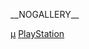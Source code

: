 {{Category game cover header|PlayStation}}

[[Category:PlayStation_(游戏机)游戏|μ]]
[[Category:电子游戏封面|PlayStation]]

__NOGALLERY__